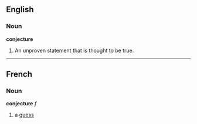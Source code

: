 ==English==
===Noun===
'''conjecture'''

# An unproven statement that is thought to be true.

----

==French==
===Noun===
'''conjecture''' ''f''

# a [[guess]]